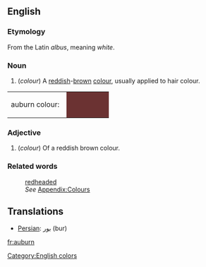 ==English==
===Etymology===
From the Latin ''albus'', meaning ''white''.
===Noun===
#(''colour'') A [[red]]dish-[[brown]] [[color|colour]], usually applied to hair colour.
<table><tr><td>auburn colour: &nbsp;</td>
<td bgcolor="#6B3232" width="80">&nbsp; </td></tr></table>

===Adjective===
#(''colour'') Of a reddish brown colour.
===Related words===
: [[redheaded]]
:''See'' [[Wiktionary_Appendix:Colours|Appendix:Colours]]

==Translations==
*[[Persian]]: [[بور]] (bur)


[[Category:English colors]]

[[fr:auburn]]